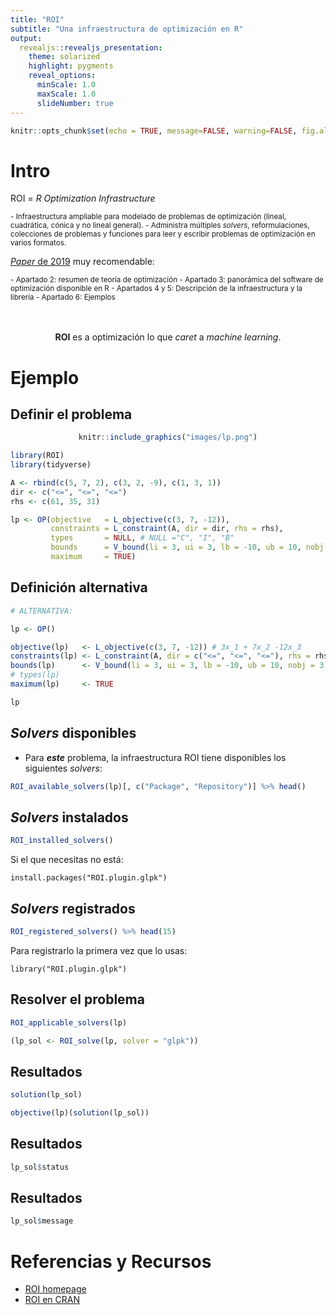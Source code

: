 ```yaml
---
title: "ROI"
subtitle: "Una infraestructura de optimización en R"
output: 
  revealjs::revealjs_presentation:
    theme: solarized
    highlight: pygments
    reveal_options:
      minScale: 1.0
      maxScale: 1.0
      slideNumber: true
---
```



```r
knitr::opts_chunk$set(echo = TRUE, message=FALSE, warning=FALSE, fig.align='center')
```

# Intro


ROI = *R Optimization Infrastructure*

<small>
- Infraestructura ampliable para modelado de problemas de optimización (lineal,
  cuadrática, cónica y no lineal general).
- Administra múltiples *solvers*, reformulaciones, colecciones de problemas y 
  funciones para leer y escribir problemas de optimización en varios formatos.
</small>
  
[*Paper* de 2019](https:/epub.wu.ac.at/5858/) muy recomendable: 

<small>
- Apartado 2: resumen de teoría de optimización
- Apartado 3: panorámica del software de optimización disponible en R
- Apartados 4 y 5: Descripción de la infraestructura y la librería
- Apartado 6: Ejemplos
</small>
  
<br><br>
<center>
**ROI** es a optimización lo que *caret* a *machine learning*.
</center>

# Ejemplo

## Definir el problema


<center>
```r
knitr::include_graphics("images/lp.png")
```
</center>

```r
library(ROI)
library(tidyverse)

A <- rbind(c(5, 7, 2), c(3, 2, -9), c(1, 3, 1))
dir <- c("<=", "<=", "<=")
rhs <- c(61, 35, 31)

lp <- OP(objective   = L_objective(c(3, 7, -12)),
         constraints = L_constraint(A, dir = dir, rhs = rhs),
         types       = NULL, # NULL ="C", "I", "B"
         bounds      = V_bound(li = 3, ui = 3, lb = -10, ub = 10, nobj = 3),
         maximum     = TRUE)
```

## Definición alternativa

```r
# ALTERNATIVA:

lp <- OP()

objective(lp)   <- L_objective(c(3, 7, -12)) # 3x_1 + 7x_2 -12x_3
constraints(lp) <- L_constraint(A, dir = c("<=", "<=", "<="), rhs = rhs)
bounds(lp)      <- V_bound(li = 3, ui = 3, lb = -10, ub = 10, nobj = 3)
# types(lp)
maximum(lp)     <- TRUE

lp
```

## *Solvers* disponibles 

+ Para ***este*** problema, la infraestructura ROI tiene disponibles los
siguientes *solvers*:

```r
ROI_available_solvers(lp)[, c("Package", "Repository")] %>% head()
```

## *Solvers* instalados

```r
ROI_installed_solvers()
```

Si el que necesitas no está:

```
install.packages("ROI.plugin.glpk")
```


## *Solvers* registrados

```r
ROI_registered_solvers() %>% head(15)
```

Para registrarlo la primera vez que lo usas:

```
library("ROI.plugin.glpk")
```

## Resolver el problema

```r
ROI_applicable_solvers(lp)

(lp_sol <- ROI_solve(lp, solver = "glpk"))

```

## Resultados 

```r
solution(lp_sol)

objective(lp)(solution(lp_sol))
```

## Resultados 

```r
lp_sol$status
```

## Resultados 

```r
lp_sol$message
```


# Referencias y Recursos


- [ROI homepage](https:/roi.r-forge.r-project.org/)
- [ROI en CRAN](https:/cran.r-project.org/web/packages/ROI/index.html)


